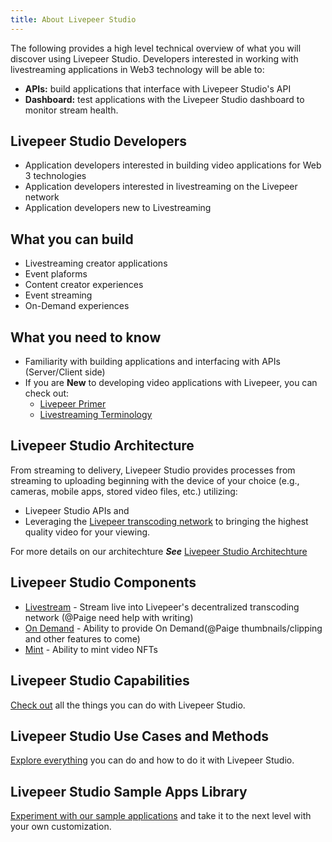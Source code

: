 ```yaml
---
title: About Livepeer Studio
---
```


The following provides a high level technical overview of what you will discover using Livepeer Studio. Developers interested in working with livestreaming applications in Web3 technology will be able to:

- **APIs:** build applications that interface with Livepeer Studio's API
- **Dashboard:** test applications with the Livepeer Studio dashboard to monitor stream health.

## Livepeer Studio Developers

- Application developers interested in building video applications for Web 3 technologies
- Application developers interested in livestreaming on the Livepeer network
- Application developers new to Livestreaming

## What you can build

- Livestreaming creator applications
- Event plaforms
- Content creator experiences
- Event streaming
- On-Demand experiences

## What you need to know

- Familiarity with building applications and interfacing with APIs (Server/Client side)
- If you are **New** to developing video applications with Livepeer, you can check out:
  - [Livepeer Primer](https://livepeer.org/primer)
  - [Livestreaming Terminology](/terminology)

## Livepeer Studio Architecture

From streaming to delivery, Livepeer Studio provides processes from streaming to uploading beginning with the device of your choice (e.g., cameras, mobile apps, stored video files, etc.) utilizing:

- Livepeer Studio APIs and 
- Leveraging the [Livepeer transcoding network](https://docs.livepeer.org/video-miners/core-concepts/) to bringing the highest quality video for your viewing.

For more details on our architechture ***See*** [Livepeer Studio Architechture](/aboutstudio/architecture)

## Livepeer Studio Components



- [Livestream](/aboutstudio/livestream/livestream) - Stream live into Livepeer's decentralized transcoding network (@Paige need help with writing)
- [On Demand](/studio101/upload/upload101) - Ability to provide On Demand(@Paige thumbnails/clipping and other features to come)
- [Mint](/studio101/mint/mint101) - Ability to mint video NFTs

## Livepeer Studio Capabilities

[Check out](/aboutstudio/features) all the things you can do with Livepeer Studio.

## Livepeer Studio Use Cases and Methods

[Explore everything](/aboutstudio/usecases-methods) you can do and how to do it with Livepeer Studio.

## Livepeer Studio Sample Apps Library

[Experiment with our sample applications](/aboutstudio/sampleapps) and take it to the next level with your own customization.